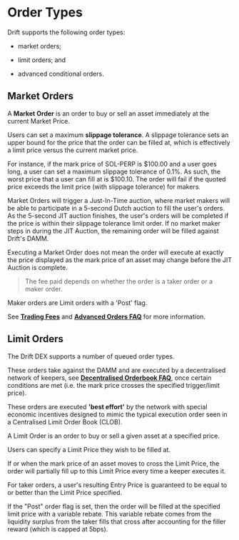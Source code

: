 # Order Types

Drift supports the following order types:

-   market orders;

-   limit orders; and

-   advanced conditional orders.

## Market Orders

A **Market Order** is an order to buy or sell an asset immediately at the current Market Price.

Users can set a maximum **slippage tolerance**. A slippage tolerance sets an upper bound for the price that the order can be filled at, which is effectively a limit price versus the current market price.

For instance, if the mark price of SOL-PERP is \$100.00 and a user goes long, a user can set a maximum slippage tolerance of 0.1%. As such, the worst price that a user can fill at is \$100.10. The order will fail if the quoted price exceeds the limit price (with slippage tolerance) for makers.

Market Orders will trigger a Just-In-Time auction, where market makers will be able to participate in a 5-second Dutch auction to fill the user's orders. As the 5-second JIT auction finishes, the user's orders will be completed if the price is within their slippage tolerance limit order. If no market maker steps in during the JIT Auction, the remaining order will be filled against Drift's DAMM.

Executing a Market Order does not mean the order will execute at exactly the price displayed as the mark price of an asset may change before the JIT Auction is complete. 


> The fee paid depends on whether the order is a taker order or a maker order.

Maker orders are Limit orders with a 'Post' flag.

See [**Trading Fees**](/trading/trading-fees) and [**Advanced Orders FAQ**](/trading/advanced-orders-faq) for more information.


## **Limit Orders**

The Drift DEX supports a number of queued order types.

These orders take against the DAMM and are executed by a decentralised network of keepers, see [**Decentralised Orderbook FAQ**](/about-v2/decentralized-orderbook-faq), once certain conditions are met (i.e. the mark price crosses the specified trigger/limit price).

These orders are executed **'best effort'** by the network with special economic incentives designed to mimic the typical execution order seen in a Centralised Limit Order Book (CLOB).

A Limit Order is an order to buy or sell a given asset at a specified price.

Users can specify a Limit Price they wish to be filled at.

If or when the mark price of an asset moves to cross the Limit Price, the order will partially fill up to this Limit Price every time a keeper executes it.

For taker orders, a user's resulting Entry Price is guaranteed to be equal to or better than the Limit Price specified.

If the "Post" order flag is set, then the order will be filled at the specified limit price with a variable rebate. This variable rebate comes from the liquidity surplus from the taker fills that cross after accounting for the filler reward (which is capped at 5bps).

